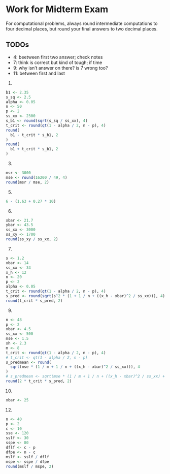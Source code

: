 # Work for Midterm Exam

For computational problems, always round intermediate computations to four
decimal places, but round your final answers to two decimal places.

## TODOs
-  4: beetween first two answer; check notes
- 7: think is correct but kind of tough; if time
- 9: why isn't answer on there? is 7 wrong too?
- 11: between first and last

1.

```r
b1 <- 2.35
s_sq <- 2.5
alpha <- 0.05
n <- 50
p <- 2
ss_xx <- 2300
s_b1 <- round(sqrt(s_sq / ss_xx), 4)
t_crit <- round(qt(1 - alpha / 2, n - p), 4)
round(
  b1 - t_crit * s_b1, 2
)
round(
  b1 + t_crit * s_b1, 2
)
```

3. 

```r
msr <- 3000
mse <- round(16200 / 49, 4)
round(msr / mse, 2)
```

5. 

```r
6 - (1.63 + 0.27 * 10)
```

6.

```r
xbar <- 21.7
ybar <- 43.5
ss_xx <- 3000
ss_xy <- 1700
round(ss_xy / ss_xx, 2)
```

7.

```r
s <- 1.2
xbar <- 14
ss_xx <- 34
x_h <- 12
n <- 20
p <- 2
alpha <- 0.05
t_crit <- round(qt(1 - alpha / 2, n - p), 4)
s_pred <- round(sqrt(s^2 * (1 + 1 / n + ((x_h - xbar)^2 / ss_xx))), 4)
round(t_crit * s_pred, 2)
```

9.

```r
n <- 48
p <- 2
xbar <- 4.5
ss_xx <- 500
mse <- 1.5
xh <- 2.3
m <- 8
t_crit <- round(qt(1 - alpha / 2, n - p), 4)
# t_crit <- qt(1 - alpha / 2, n - p)
s_predmean <- round(
  sqrt(mse * (1 / m + 1 / n + ((x_h - xbar)^2 / ss_xx))), 4
)
# s_predmean <- sqrt(mse * (1 / m + 1 / n + ((x_h - xbar)^2 / ss_xx) + 1))
round(2 * t_crit * s_pred, 2)
```

10.

```r
xbar <- 25
```

12.

```r
n <- 40
p <- 2
c <- 10
sse <- 120
sslf <- 30
sspe <- 80
dflf <- c - p
dfpe <- n - c
mslf <- sslf / dflf
mspe <- sspe / dfpe
round(mslf / mspe, 2)
```


